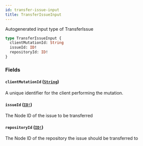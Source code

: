 ```yaml
---
id: transfer-issue-input
title: TransferIssueInput
---
```


Autogenerated input type of TransferIssue

```graphql
type TransferIssueInput {
  clientMutationId: String
  issueId: ID!
  repositoryId: ID!
}
```

### Fields

#### `clientMutationId` ([`String`](/docs/api/scalars/string))

A unique identifier for the client performing the mutation.

#### `issueId` ([`ID!`](/docs/api/scalars/id))

The Node ID of the issue to be transferred

#### `repositoryId` ([`ID!`](/docs/api/scalars/id))

The Node ID of the repository the issue should be transferred to
